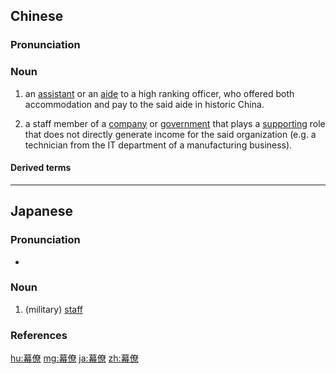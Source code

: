 ==Chinese==
{{zh-forms}}

===Pronunciation===
{{zh-pron
|m=mùliáo
|c=mok6 liu4
|mn=bō͘-liâu
|cat=n
}}

===Noun===
{{zh-noun}}
# {{lb|zh|archaic}} an [[assistant]] or an [[aide]] to a high ranking officer, who offered both accommodation and pay to the said aide in historic China.
# a staff member of a [[company]] or [[government]] that plays a [[supporting]] role that does not directly generate income for the said organization (e.g. a technician from the IT department of a manufacturing business).

====Derived terms====
{{zh-der|幕僚長}}

----

==Japanese==
{{ja-kanjitab|ばく|りょう|yomi=o}}

===Pronunciation===
* {{ja-pron|ばくりょう|y=o|acc=0|acc_ref=NHK}}

===Noun===
{{ja-noun|ばくりょう}}

# (military) [[staff]]

===References===
<references/>

[[hu:幕僚]]
[[mg:幕僚]]
[[ja:幕僚]]
[[zh:幕僚]]